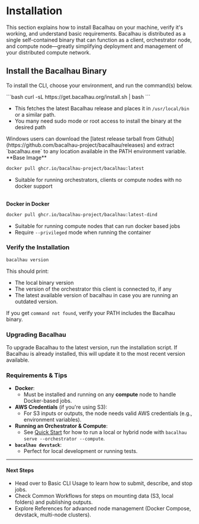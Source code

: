 
# Installation

This section explains how to install Bacalhau on your machine, verify it's working, and understand basic requirements. Bacalhau is distributed as a single self-contained binary that can function as a client, orchestrator node, and compute node—greatly simplifying deployment and management of your distributed compute network.

## Install the Bacalhau Binary

To install the CLI, choose your environment, and run the command(s) below.

<Tabs groupId="installation-methods">
<TabItem value="Linux/macOS (CLI)" label="Linux/macOS (CLI)">
```bash
curl -sL https://get.bacalhau.org/install.sh | bash
```

- This fetches the latest Bacalhau release and places it in `/usr/local/bin` or a similar path.
- You many need sudo mode or root access to install the binary at the desired path
</TabItem>

<TabItem value="Windows (CLI)" label="Windows (CLI)">
  Windows users can download the [latest release tarball from
  Github](https://github.com/bacalhau-project/bacalhau/releases) and extract
  `bacalhau.exe` to any location available in the PATH environment variable.
</TabItem>

<TabItem value="Docker" label="Docker">
**Base Image**

```bash
docker pull ghcr.io/bacalhau-project/bacalhau:latest
```

- Suitable for running orchestrators, clients or compute nodes with no docker support

\
**Docker in Docker**

```bash
docker pull ghcr.io/bacalhau-project/bacalhau:latest-dind
```

- Suitable for running compute nodes that can run docker based jobs
- Require `--privileged` mode when running the container
</TabItem>
</Tabs>

### Verify the Installation

```bash
bacalhau version
```

This should print:

- The local binary version
- The version of the orchestrator this client is connected to, if any
- The latest available version of bacalhau in case you are running an outdated version.

If you get `command not found`, verify your PATH includes the Bacalhau binary.

### Upgrading Bacalhau

To upgrade Bacalhau to the latest version, run the installation script. If Bacalhau is already installed, this will update it to the most recent version available.&#x20;

### **Requirements & Tips**

- **Docker**:
  - Must be installed and running on any **compute** node to handle Docker-based jobs.
- **AWS Credentials** (if you're using S3):
  - For S3 inputs or outputs, the node needs valid AWS credentials (e.g., environment variables).
- **Running an Orchestrator & Compute**:
  - See [Quick Start](quick-start.mdx) for how to run a local or hybrid node with `bacalhau serve --orchestrator --compute`.
- **`bacalhau devstack`**:
  - Perfect for local development or running tests.

---

#### **Next Steps**

- Head over to Basic CLI Usage to learn how to submit, describe, and stop jobs.
- Check Common Workflows for steps on mounting data (S3, local folders) and publishing outputs.
- Explore References for advanced node management (Docker Compose, devstack, multi-node clusters).
